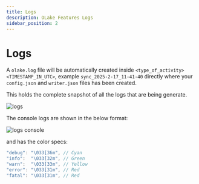 ```yaml
---
title: Logs
description: OLake Features Logs
sidebar_position: 2
---
```


# Logs

A `olake.log` file will be automatically created inside `<type_of_activity><TIMESTAMP_IN_UTC>`, example `sync_2025-2-17_11-41-40` directly where your `config.json` and `writer.json` files has been created.

This holds the complete snapshot of all the logs that are being generate.

![logs](/img/docs/features/olake-logs.png)


The console logs are shown in the below format:

![logs console](/img/docs/features/logs-console.png)


and has the color specs:

```go
"debug": "\033[36m", // Cyan
"info":  "\033[32m", // Green
"warn":  "\033[33m", // Yellow
"error": "\033[31m", // Red
"fatal": "\033[31m", // Red
```